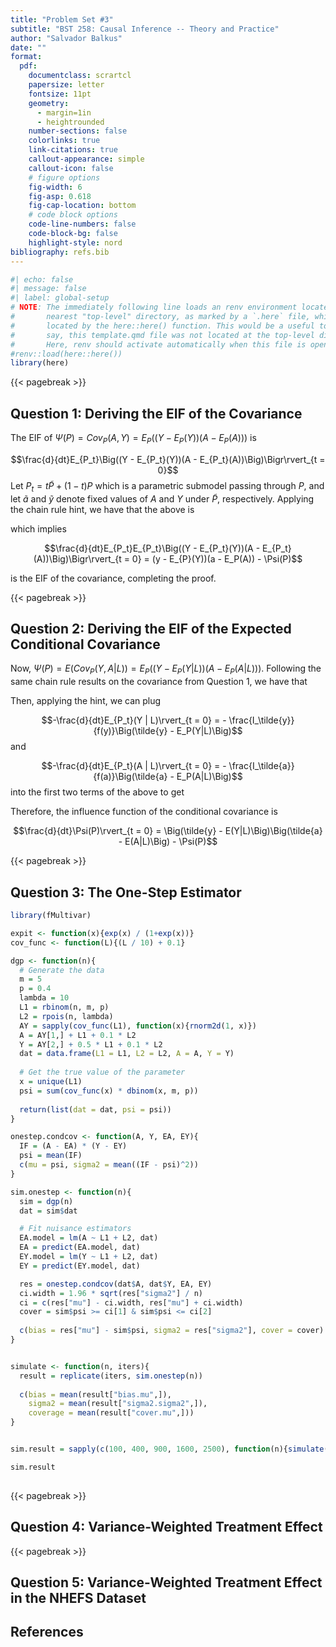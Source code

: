 ```yaml
---
title: "Problem Set #3"
subtitle: "BST 258: Causal Inference -- Theory and Practice"
author: "Salvador Balkus"
date: ""
format:
  pdf:
    documentclass: scrartcl
    papersize: letter
    fontsize: 11pt
    geometry:
      - margin=1in
      - heightrounded
    number-sections: false
    colorlinks: true
    link-citations: true
    callout-appearance: simple
    callout-icon: false
    # figure options
    fig-width: 6
    fig-asp: 0.618
    fig-cap-location: bottom
    # code block options
    code-line-numbers: false
    code-block-bg: false
    highlight-style: nord
bibliography: refs.bib
---
```


```r
#| echo: false
#| message: false
#| label: global-setup
# NOTE: The immediately following line loads an renv environment located at the
#       nearest "top-level" directory, as marked by a `.here` file, which is
#       located by the here::here() function. This would be a useful tool if,
#       say, this template.qmd file was not located at the top-level directory.
#       Here, renv should activate automatically when this file is opened.
#renv::load(here::here())
library(here)
```

\footnotesize

{{< pagebreak >}}

## Question 1: Deriving the EIF of the Covariance

::: {.callout-note title="Answer"}
The EIF of $\Psi(P) = Cov_P(A,Y) = E_P((Y - E_P(Y))(A - E_P(A)))$ is

$$\frac{d}{dt}E_{P_t}\Big((Y - E_{P_t}(Y))(A - E_{P_t}(A))\Big)\Bigr\rvert_{t = 0}$$
Let $P_t = t\tilde{P} + (1 - t)P$ which is a parametric submodel passing through $P$, and let $\tilde{a}$ and $\tilde{y}$ denote fixed values of $A$ and $Y$ under $\tilde{P}$, respectively.  Applying the chain rule hint, we have that the above is

\begin{align*}
  \frac{d}{dt}E_{P_t}E_{P_t}\Big((Y - E_{P_t}(Y))(A - E_{P_t}(A))\Big)\Bigr\rvert_{t = 0} = \\
  E_{P}\Big((-\frac{d}{dt}E_{P_t}(Y)\Bigr\rvert_{t = 0})(A - E_{P}(A))\Big) + \\
  E_{P}\Big((-\frac{d}{dt}E_{P_t}(A)\Bigr\rvert_{t = 0})(Y - E_{P}(Y))\Big) + \\
  (\tilde{y} - E_{P}(Y))(\tilde{a} - E_P(A)) - \Psi(P) =\\
  -(\tilde{y} - E_P(Y))\underbrace{E_P(A - E_P(A))}_{=0} - (\tilde{a} - E_P(A))\underbrace{E_P(Y - E_P(Y))}_{=0} \\
  + (\tilde{y} - E_{P}(Y))(\tilde{a} - E_P(A)) - \Psi(P)
\end{align*}

which implies  

$$\frac{d}{dt}E_{P_t}E_{P_t}\Big((Y - E_{P_t}(Y))(A - E_{P_t}(A))\Big)\Bigr\rvert_{t = 0} = (y - E_{P}(Y))(a - E_P(A)) - \Psi(P)$$

is the EIF of the covariance, completing the proof.

:::

{{< pagebreak >}}

## Question 2: Deriving the EIF of the Expected Conditional Covariance

::: {.callout-note title="Answer"}

Now, $\Psi(P) = E(Cov_P(Y, A | L)) = E_P((Y - E_P(Y | L))(A - E_P(A | L)))$. Following the same chain rule results on the covariance from Question 1, we have that

\begin{align*}
\frac{d}{dt}\Psi(P)\rvert_{t = 0} = \frac{d}{dt}E_P((Y - E_P(Y | L))(A - E_P(A | L)))\rvert_{t = 0} = \\
  E_{P}\Big((-\frac{d}{dt}E_{P_t}(Y|L)\Bigr\rvert_{t = 0})(A - E_{P}(A|L))\Big) + \\
  E_{P}\Big((-\frac{d}{dt}E_{P_t}(A|L)\Bigr\rvert_{t = 0})(Y - E_{P}(Y|L))\Big) + \\
  (\tilde{y} - E_{P}(Y|L))(\tilde{a} - E_P(A|L)) - \Psi(P)
\end{align*}

Then, applying the hint, we can plug

$$-\frac{d}{dt}E_{P_t}(Y | L)\rvert_{t = 0} = - \frac{I_\tilde{y}}{f(y)}\Big(\tilde{y} - E_P(Y|L)\Big)$$
and

$$-\frac{d}{dt}E_{P_t}(A | L)\rvert_{t = 0} = - \frac{I_\tilde{a}}{f(a)}\Big(\tilde{a} - E_P(A|L)\Big)$$
into the first two terms of the above to get 

\begin{align*}
E_{P}\Big((-\frac{d}{dt}E_{P_t}(Y|L)\Bigr\rvert_{t = 0})(A - E_{P}(A|L))\Big) + \\
  E_{P}\Big((-\frac{d}{dt}E_{P_t}(A|L)\Bigr\rvert_{t = 0})(Y - E_{P}(Y|L))\Big)
-E_P\Big(\frac{I_\tilde{y}}{f(y)}\Big(\tilde{y} - E_P(Y|L)\Big) - \\
E_P(\frac{I_\tilde{a}}{f(a)}\Big(\tilde{a} - E_P(A|L)) \\
= -\frac{I_\tilde{y}}{f(y)}\Big(\tilde{y} - E_P(Y | L)\Big)\Big(\underbrace{E(A) - E(E(A|L))}_{= E(A) - E(A) = 0}\Big)\\
 -\frac{I_\tilde{a}}{f(a)}\Big(\tilde{a} - E_P(A | L)\Big)\Big(\underbrace{E(Y) - E(E(Y|L))}_{= E(Y) - E(Y) = 0}\Big)\\
= 0 + 0 = 0
\end{align*}

Therefore, the influence function of the conditional covariance is

$$\frac{d}{dt}\Psi(P)\rvert_{t = 0} = \Big(\tilde{y} - E(Y|L)\Big)\Big(\tilde{a} - E(A|L)\Big) - \Psi(P)$$

:::

{{< pagebreak >}}

## Question 3: The One-Step Estimator

::: {.callout-note title="Part (a)"}

```r
library(fMultivar)

expit <- function(x){exp(x) / (1+exp(x))}
cov_func <- function(L){(L / 10) + 0.1}

dgp <- function(n){
  # Generate the data
  m = 5
  p = 0.4
  lambda = 10
  L1 = rbinom(n, m, p)
  L2 = rpois(n, lambda)
  AY = sapply(cov_func(L1), function(x){rnorm2d(1, x)})
  A = AY[1,] + L1 + 0.1 * L2
  Y = AY[2,] + 0.5 * L1 + 0.1 * L2
  dat = data.frame(L1 = L1, L2 = L2, A = A, Y = Y)
  
  # Get the true value of the parameter
  x = unique(L1)
  psi = sum(cov_func(x) * dbinom(x, m, p))
  
  return(list(dat = dat, psi = psi))
}

onestep.condcov <- function(A, Y, EA, EY){
  IF = (A - EA) * (Y - EY)
  psi = mean(IF)
  c(mu = psi, sigma2 = mean((IF - psi)^2))
}

sim.onestep <- function(n){
  sim = dgp(n)
  dat = sim$dat

  # Fit nuisance estimators
  EA.model = lm(A ~ L1 + L2, dat)
  EA = predict(EA.model, dat)
  EY.model = lm(Y ~ L1 + L2, dat)
  EY = predict(EY.model, dat)

  res = onestep.condcov(dat$A, dat$Y, EA, EY)
  ci.width = 1.96 * sqrt(res["sigma2"] / n)
  ci = c(res["mu"] - ci.width, res["mu"] + ci.width)
  cover = sim$psi >= ci[1] & sim$psi <= ci[2]
  
  c(bias = res["mu"] - sim$psi, sigma2 = res["sigma2"], cover = cover)
}


simulate <- function(n, iters){
  result = replicate(iters, sim.onestep(n))
  
  c(bias = mean(result["bias.mu",]), 
    sigma2 = mean(result["sigma2.sigma2",]), 
    coverage = mean(result["cover.mu",]))
}


sim.result = sapply(c(100, 400, 900, 1600, 2500), function(n){simulate(n, 100)})

sim.result
  

```

:::

::: {.callout-note title="Part (b)"}



:::


::: {.callout-note title="Part (c)"}
:::

{{< pagebreak >}}

## Question 4: Variance-Weighted Treatment Effect

::: {.callout-note title="Answer"}
:::

{{< pagebreak >}}

## Question 5: Variance-Weighted Treatment Effect in the NHEFS Dataset

::: {.callout-note title="Answer"}
:::

## References

::: {#refs}
:::
